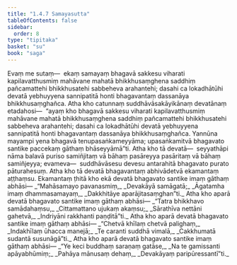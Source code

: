 ```yaml
---
title: "1.4.7 Samayasutta"
tableOfContents: false
sidebar:
  order: 8
type: "tipitaka"
basket: "su"
book: "saga"
---
```



<DynamicBreadcrumb />

<Division number="37" book="saga">

<Paragraph number="205" book="saga">
Evaṃ me sutaṃ—  ekaṃ samayaṃ bhagavā sakkesu viharati kapilavatthusmiṃ mahāvane mahatā bhikkhusaṃghena saddhiṃ pañcamattehi bhikkhusatehi sabbeheva arahantehi; dasahi ca lokadhātūhi devatā yebhuyyena sannipatitā honti bhagavantaṃ dassanāya bhikkhusaṃghañca. Atha kho catunnaṃ suddhāvāsakāyikānaṃ devatānaṃ etadahosi—  “ayaṃ kho bhagavā sakkesu viharati kapilavatthusmiṃ mahāvane mahatā bhikkhusaṃghena saddhiṃ pañcamattehi bhikkhusatehi sabbeheva arahantehi; dasahi ca lokadhātūhi devatā yebhuyyena sannipatitā honti bhagavantaṃ dassanāya bhikkhusaṃghañca. Yannūna mayampi yena bhagavā tenupasaṅkameyyāma; upasaṅkamitvā bhagavato santike paccekaṃ gāthaṃ bhāseyyāmā”ti.
</Paragraph>

<Paragraph number="206" book="saga">
Atha kho tā devatā—  seyyathāpi nāma balavā puriso samiñjitaṃ vā bāhaṃ pasāreyya pasāritaṃ vā bāhaṃ samiñjeyya; evameva—  suddhāvāsesu devesu antarahitā bhagavato purato pāturahesuṃ. Atha kho tā devatā bhagavantaṃ abhivādetvā ekamantaṃ aṭṭhaṃsu. Ekamantaṃ ṭhitā kho ekā devatā bhagavato santike imaṃ gāthaṃ abhāsi—
</Paragraph>

<Paragraph number="207" type="verses" book="saga">
_“Mahāsamayo pavanasmiṃ,_  
_Devakāyā samāgatā;_  
_Āgatamha imaṃ dhammasamayaṃ,_  
_Dakkhitāye aparājitasaṃghan”ti._  

</Paragraph>

<Paragraph number="208" book="saga">
Atha kho aparā devatā bhagavato santike imaṃ gāthaṃ abhāsi—
</Paragraph>

<Paragraph number="209" type="verses" book="saga">
_“Tatra bhikkhavo samādahaṃsu,_  
_Cittamattano ujukaṃ akaṃsu;_  
_Sārathīva nettāni gahetvā,_  
_Indriyāni rakkhanti paṇḍitā”ti._  

</Paragraph>

<Paragraph number="210" book="saga">
Atha kho aparā devatā bhagavato santike imaṃ gāthaṃ abhāsi—
</Paragraph>

<Paragraph number="211" type="verses" book="saga">
_“Chetvā khīlaṃ chetvā palighaṃ,_  
_Indakhīlaṃ ūhacca manejā;_  
_Te caranti suddhā vimalā,_  
_Cakkhumatā sudantā susunāgā”ti._  

</Paragraph>

<Paragraph number="212" book="saga">
Atha kho aparā devatā bhagavato santike imaṃ gāthaṃ abhāsi—
</Paragraph>

<Paragraph number="213" type="verses" book="saga">
_“Ye keci buddhaṃ saraṇaṃ gatāse,_  
_Na te gamissanti apāyabhūmiṃ;_  
_Pahāya mānusaṃ dehaṃ,_  
_Devakāyaṃ paripūressantī”ti._
</Paragraph>
</Division>